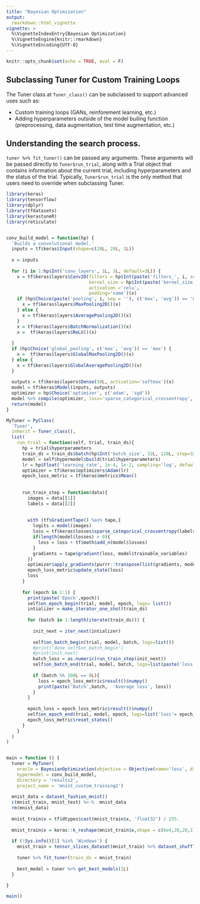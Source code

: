```yaml
---
title: "Bayesian Optimization"
output:
  rmarkdown::html_vignette
vignette: >
  %\VignetteIndexEntry{Bayesian Optimization}
  %\VignetteEngine{knitr::rmarkdown}
  %\VignetteEncoding{UTF-8}
---
```


```r
knitr::opts_chunk$set(echo = TRUE, eval = F)
```

## Subclassing Tuner for Custom Training Loops

The Tuner class at ```Tuner_class()``` can be subclassed to support advanced uses such as:

- Custom training loops (GANs, reinforement learning, etc.)
- Adding hyperparameters outside of the model builing function (preprocessing, data augmentation, test time augmentation, etc.)

## Understanding the search process.

```tuner %>% fit_tuner()``` can be passed any arguments. These arguments will be passed directly to ```Tuner$run_trial```, along with a Trial object that contains information about the current trial, including hyperparameters and the status of the trial. Typically, ```Tuner$run_trial``` is the only method that users need to override when subclassing Tuner.


```r

library(keras)
library(tensorflow)
library(dplyr)
library(tfdatasets)
library(kerastuneR)
library(reticulate)


conv_build_model = function(hp) {
  'Builds a convolutional model.'
  inputs = tf$keras$Input(shape=c(28L, 28L, 1L))
  
  x = inputs
  
  for (i in 1:hp$Int('conv_layers', 1L, 3L, default=3L)) {
    x = tf$keras$layers$Conv2D(filters = hp$Int(paste('filters_', i, sep = ''), 4L, 32L, step=4L, default=8L),
                               kernel_size = hp$Int(paste('kernel_size_', i, sep = ''), 3L, 5L),
                               activation ='relu',
                               padding='same')(x)
    if (hp$Choice(paste('pooling', i, sep = ''), c('max', 'avg')) == 'max') {
      x = tf$keras$layers$MaxPooling2D()(x)
    } else {
      x = tf$keras$layers$AveragePooling2D()(x)
    }
    x = tf$keras$layers$BatchNormalization()(x) 
    x =  tf$keras$layers$ReLU()(x)
    
  }
  if (hp$Choice('global_pooling', c('max', 'avg')) == 'max') {
    x =  tf$keras$layers$GlobalMaxPooling2D()(x)
  } else {
    x = tf$keras$layers$GlobalAveragePooling2D()(x)
  }
  
  outputs = tf$keras$layers$Dense(10L, activation='softmax')(x)
  model = tf$keras$Model(inputs, outputs)
  optimizer = hp$Choice('optimizer', c('adam', 'sgd'))
  model %>% compile(optimizer, loss='sparse_categorical_crossentropy', metrics='accuracy')
  return(model)
}

MyTuner = PyClass(
  'Tuner',
  inherit = Tuner_class(),
  list(
    run_trial = function(self, trial, train_ds){
      hp = trial$hyperparameters
      train_ds = train_ds$batch(hp$Int('batch_size', 32L, 128L, step=32L, default=64L))
      model = self$hypermodel$build(trial$hyperparameters)
      lr = hp$Float('learning_rate', 1e-4, 1e-2, sampling='log', default=1e-3)
      optimizer = tf$keras$optimizers$Adam(lr)
      epoch_loss_metric = tf$keras$metrics$Mean()
      
      
      run_train_step = function(data){
        images = data[[1]]
        labels = data[[2]]
        
        
        with (tf$GradientTape() %as% tape,{
          logits = model(images)
          loss = tf$keras$losses$sparse_categorical_crossentropy(labels, logits)
          if(length(model$losses) > 0){
            loss = loss + tf$math$add_n(model$losses)
          }
          gradients = tape$gradient(loss, model$trainable_variables)
        })
        optimizer$apply_gradients(purrr::transpose(list(gradients, model$trainable_variables)))
        epoch_loss_metric$update_state(loss)
        loss
      }
      
      for (epoch in 1:1) {
        print(paste('Epoch',epoch))
        self$on_epoch_begin(trial, model, epoch, logs= list())
        intializer = make_iterator_one_shot(train_ds)
        
        for (batch in 1:length(iterate(train_ds))) {
          
          init_next = iter_next(intializer)
          
          self$on_batch_begin(trial, model, batch, logs=list())
          #print('done self$on_batch_begin')
          #print(init_next)
          batch_loss = as.numeric(run_train_step(init_next))
          self$on_batch_end(trial, model, batch, logs=list(paste('loss', batch_loss)))
          
          if (batch %% 100L == 0L){
            loss = epoch_loss_metric$result()$numpy()
            print(paste('Batch',batch,  'Average loss', loss))
          }
        }
        
        epoch_loss = epoch_loss_metric$result()$numpy()
        self$on_epoch_end(trial, model, epoch, logs=list('loss'= epoch_loss))
        epoch_loss_metric$reset_states()
      }
    }
  )
)


main = function () {
  tuner = MyTuner(
    oracle = BayesianOptimization(objective = Objective(name='loss', direction = list('min')), max_trials = 1),
    hypermodel = conv_build_model,
    directory = 'results2',
    project_name = 'mnist_custom_training2')
  
  mnist_data = dataset_fashion_mnist()
  c(mnist_train, mnist_test) %<-%  mnist_data
  rm(mnist_data)
  
  mnist_train$x = tf$dtypes$cast(mnist_train$x, 'float32') / 255.
  
  mnist_train$x = keras::k_reshape(mnist_train$x,shape = c(6e4,28,28,1))
  
  if (!Sys.info()[1] %in% 'Windows') {
    mnist_train = tensor_slices_dataset(mnist_train) %>% dataset_shuffle(1e3)
    
    tuner %>% fit_tuner(train_ds = mnist_train)
    
    best_model = tuner %>% get_best_models(1L)
  }
  
}

main()

```

